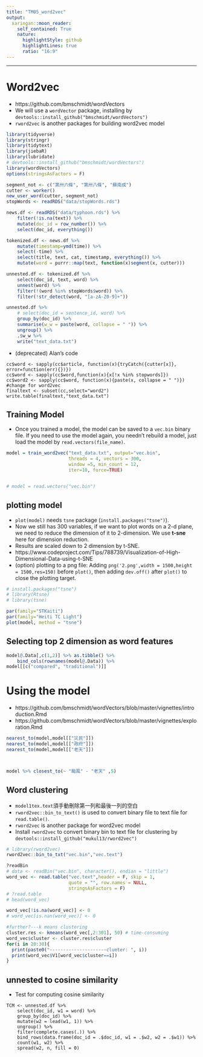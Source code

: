 ```yaml
---
title: "TM05_word2vec"
output:
  xaringan::moon_reader:
    self_contained: True
    nature:
      highlightStyle: github
      highlightLines: true
      ratio: "16:9"
---
```



---
# Word2vec
* https://github.com/bmschmidt/wordVectors
* We will use a `wordVector` package, installing by  `devtools::install_github("bmschmidt/wordVectors")`
* `rword2vec` is another packages for building word2vec model




```r
library(tidyverse)
library(stringr)
library(tidytext)
library(jiebaR)
library(lubridate)
# devtools::install_github("bmschmidt/wordVectors")
library(wordVectors)
options(stringsAsFactors = F)
```




```r
segment_not <- c("第卅六條", "第卅八條", "蘇南成")
cutter <- worker()
new_user_word(cutter, segment_not)
stopWords <- readRDS("data/stopWords.rds")
```




```r
news.df <- readRDS("data/typhoon.rds") %>%
    filter(!is.na(text)) %>%
    mutate(doc_id = row_number()) %>%
    select(doc_id, everything())
```




```r
tokenized.df <- news.df %>%
    mutate(timestamp=ymd(time)) %>%
    select(-time) %>%
    select(title, text, cat, timestamp, everything()) %>%
    mutate(word = purrr::map(text, function(x)segment(x, cutter)))

unnested.df <- tokenized.df %>%
    select(doc_id, text, word) %>%
    unnest(word) %>%
    filter(!(word %in% stopWords$word)) %>%
    filter(!str_detect(word, "[a-zA-Z0-9]+"))
```







```r
unnested.df %>% 
    # select(doc_id = sentence_id, word) %>%
	group_by(doc_id) %>%
	summarise(w_w = paste(word, collapse = " ")) %>%
	ungroup() %>%
    .$w_w %>%
	write("text_data.txt")
```


* (deprecated) Alan's code
```
cc$word <- sapply(cc$article, function(x){tryCatch({cutter[x]}, error=function(err){})})
cc$word <- sapply(cc$word,function(x){x[!x %in% stopwords]})
cc$word2 <- sapply(cc$word, function(x){paste(x, collapse = " ")})
#change for word2vec
finaltext <- subset(cc,select="word2")
write.table(finaltext,"text_data.txt")

```





## Training Model
* Once you trained a model, the model can be saved to a `vec.bin` binary file. If you need to use the model again, you needn't rebuild a model, just load the model by `read.vectors(file_name)`.

```r
model = train_word2vec("text_data.txt", output="vec.bin",
                       threads = 4, vectors = 300,
                       window =5, min_count = 12,
                       iter=10, force=TRUE)


# model = read.vectors("vec.bin")

```




## plotting model
* `plot(model)` needs `tsne` package (`install.packages("tsne")`).
* Now we still has 300 variables, if we want to plot words on a 2-d plane, we need to reduce the dimension of it to 2-dimension. We use **t-sne** here for dimension reduction.
* Results are scaled down to 2 dimension by t-SNE.
* https://www.codeproject.com/Tips/788739/Visualization-of-High-Dimensional-Data-using-t-SNE
* (option) plotting to a png file: Adding `png('2.png',width = 1500,height = 1500,res=150)` before `plot()`, then adding `dev.off()` after `plot()` to close the plotting target. 

```r

# install.packages("tsne")
# library(Rtsne)
# library(tsne)

par(family="STKaiti")
par(family="Heiti TC Light")
plot(model, method = "tsne")
```


## Selecting top 2 dimension as word features
```r
model@.Data[,c(1,2)] %>% as.tibble() %>%
    bind_cols(rownames(model@.Data)) %>% 
model[[c("compared", "traditional")]] 

```





# Using the model
* https://github.com/bmschmidt/wordVectors/blob/master/vignettes/introduction.Rmd
* https://github.com/bmschmidt/wordVectors/blob/master/vignettes/exploration.Rmd

```r

nearest_to(model,model[["災民"]])
nearest_to(model,model[["政府"]])
nearest_to(model,model[["老天"]])



model %>% closest_to(~ "颱風" - "老天" ,5)
```




## Word clustering
* `model1tex.text`須手動刪除第一列和最後一列的空白
* `rword2vec::bin_to_text()` is used to convert binary file to text file for `read.table()`.
* `rword2vec` is another package for word2vec model
* Install `rword2vec` to convert binary bin to text file for clustering by `devtools::install_github("mukul13/rword2vec")`



```r
# library(rword2vec)
rword2vec::bin_to_txt("vec.bin","vec.text")

?readBin
# data <- readBin("vec.bin", character(), endian = "little")
word_vec <- read.table("vec.text",header = F, skip = 1, 
                       quote = "", row.names = NULL,
                       stringsAsFactors = F)
# ?read.table
# head(word_vec)

word_vec[!is.na(word_vec)] <- 0
# word_vec[is.nan(word_vec)] <- 0

#further?---k means clustering
cluster.res <- kmeans(word_vec[,2:301], 50) # time-consuming
word_vec$cluster <- cluster.res$cluster
for(i in 20:30){
  print(paste0("---------------------clueter: ", i))
  print(word_vec$V1[word_vec$cluster==i])
}
```



## unnested to cosine similarity
* Test for computing cosine similarity

```
TCM <- unnested.df %>%
    select(doc_id, w1 = word) %>%
    group_by(doc_id) %>%
    mutate(w2 = lead(w1, 1)) %>%
    ungroup() %>%
    filter(complete.cases(.)) %>% 
    bind_rows(data.frame(doc_id = .$doc_id, w1 = .$w2, w2 = .$w1)) %>%
    count(w1, w2) %>%
    spread(w2, n, fill = 0)

    
```



